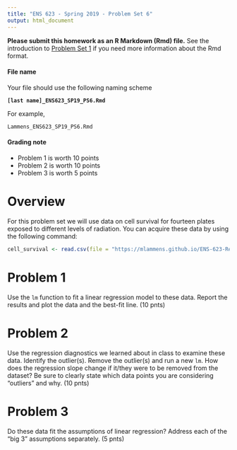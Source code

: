 ```yaml
---
title: "ENS 623 - Spring 2019 - Problem Set 6"
output: html_document
---
```


**Please submit this homework as an R Markdown (Rmd) file.**
See the introduction to [Problem Set 1](http://mlammens.github.io/ENS-623-Research-Stats/problem_sets/Problem-set-1.html) if you need more information about the Rmd format.

#### File name

Your file should use the following naming scheme

**`[last name]_ENS623_SP19_PS6.Rmd`**

For example, 

`Lammens_ENS623_SP19_PS6.Rmd`

#### Grading note

* Problem 1 is worth 10 points
* Problem 2 is worth 10 points
* Problem 3 is worth 5 points

# Overview

For this problem set we will use data on cell survival for fourteen plates exposed to different levels of radiation.
You can acquire these data by using the following command:

```r
cell_survival <- read.csv(file = "https://mlammens.github.io/ENS-623-Research-Stats/data/cell_survival.csv")
```

# Problem 1

Use the `lm` function to fit a linear regression model to these data. 
Report the results and plot the data and the best-fit line. (10 pnts)

# Problem 2

Use the regression diagnostics we learned about in class to examine these data.
Identify the outlier(s). 
Remove the outlier(s) and run a new `lm`. 
How does the regression slope change if it/they were to be removed from the dataset? 
Be sure to clearly state which data points you are considering "outliers" and why. (10 pnts)

# Problem 3

Do these data fit the assumptions of linear regression?
Address each of the "big 3" assumptions separately. (5 pnts)

